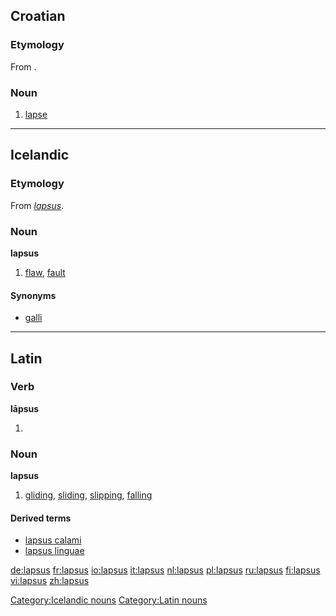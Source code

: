 ==Croatian==

===Etymology===
From {{L.|hr}} {{term|lapsus|lang=la}}.

===Noun===
{{hr-noun|m}}

# [[lapse]]

----

==Icelandic==

===Etymology===
From {{L.|is}} ''[[#Latin|lapsus]]''.

===Noun===
'''lapsus''' {{m}}

# {{informal|lang=is}} [[flaw]], [[fault]]

====Synonyms====
*[[galli]]

[[Category:Icelandic nouns]]

----

==Latin==

===Verb===
'''lāpsus'''

# {{past participle of|[[labor]]|lang=latin}}

===Noun===
'''lapsus''' {{m}}
# [[gliding]], [[sliding]], [[slipping]], [[falling]]

====Derived terms====
*[[lapsus calami#Latin|lapsus calami]]
*[[lapsus linguae#Latin|lapsus linguae]]

[[Category:Latin nouns]]

[[de:lapsus]]
[[fr:lapsus]]
[[io:lapsus]]
[[it:lapsus]]
[[nl:lapsus]]
[[pl:lapsus]]
[[ru:lapsus]]
[[fi:lapsus]]
[[vi:lapsus]]
[[zh:lapsus]]